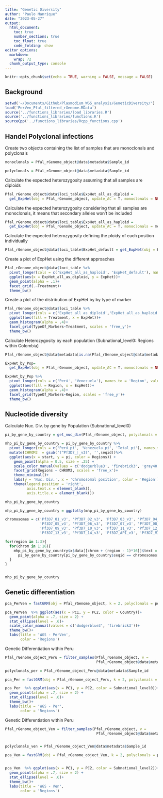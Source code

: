 ```yaml
---
title: "Genetic Diversity"
author: "Paulo Manrique"
date: "2023-05-27"
output:
  html_document:
    toc: true
    number_sections: true
    toc_float: true
    code_folding: show
editor_options: 
  markdown: 
    wrap: 72
  chunk_output_type: console
---
```


```r
knitr::opts_chunk$set(echo = TRUE, warning = FALSE, message = FALSE)
```

## Background

```r
setwd('~/Documents/Github/Plasmodium_WGS_analysis/GeneticDiversity/')
load('PerVen_Pfal_filtered_rGenome.RData')
source('../functions_libraries/load_libraries.R')
source('../functions_libraries/functions.R')
sourceCpp('../functions_libraries/Rcpp_functions.cpp')
```

## Handel Polyclonal infections

Create two objects containing the list of samples that are monoclonals and polyclonals
```r
monoclonals = Pfal_rGenome_object@data$metadata$Sample_id

polyclonals = Pfal_rGenome_object@data$metadata$Sample_id
```

Calculate the expected heterozygosity assuming that all samples are diploids
```r
Pfal_rGenome_object@data$loci_table$ExpHet_all_as_diploid = 
  get_ExpHet(obj = Pfal_rGenome_object, update_AC = T, monoclonals = NULL, polyclonals = polyclonals)
```

Calculate the expected heterozygosity considering that all samples are monoclonals, it means that secondary alleles won't be included
```r
Pfal_rGenome_object@data$loci_table$ExpHet_all_as_haploid = 
  get_ExpHet(obj = Pfal_rGenome_object, update_AC = T, monoclonals = monoclonals)
```

Calculate the expected heterozygosity defining the ploidy of each position individually
```r
Pfal_rGenome_object@data$loci_table$ExpHet_default = get_ExpHet(obj = Pfal_rGenome_object)
```


Create a plot of ExpHet using the different approaches
```r
Pfal_rGenome_object@data$loci_table %>%
  pivot_longer(cols = c('ExpHet_all_as_haploid', 'ExpHet_default'), names_to = 'Treatment', values_to = 'ExpHet')%>%
  ggplot(aes(x = ExpHet_all_as_diploid, y = ExpHet))+
  geom_point(alpha = .1)+
  facet_grid(.~Treatment)+
  theme_bw()

```
Create a plot of the distribution of ExpHet by by type of marker
```r

Pfal_rGenome_object@data$loci_table %>%
  pivot_longer(cols = c('ExpHet_all_as_diploid','ExpHet_all_as_haploid', 'ExpHet_default'), names_to = 'Treatment', values_to = 'ExpHet')%>%
  ggplot(aes(fill = Treatment, x = ExpHet))+
  geom_histogram(alpha = .4)+
  facet_grid(TypeOf_Markers~Treatment, scales = 'free_y')+
  theme_bw()

```

Calculate Heterozygosity by each population (Subnational_level0: Regions within Colombia)
```r

Pfal_rGenome_object@data$metadata[is.na(Pfal_rGenome_object@data$metadata$Country),][['Country']] = 'Perú'

ExpHet_by_Pop= 
  get_ExpHet(obj = Pfal_rGenome_object, update_AC = T, monoclonals = NULL, polyclonals = polyclonals, by = 'Country')


```

```r

ExpHet_by_Pop %>%
  pivot_longer(cols = c('Perú', 'Venezuela'), names_to = 'Region', values_to = 'ExpHet')%>%
  ggplot(aes(fill = Region, x = ExpHet))+
  geom_histogram(alpha = .4)+
  facet_grid(TypeOf_Markers~Region, scales = 'free_y')+
  theme_bw()

```

## Nucleotide diversity

Calculate Nuc. Div. by gene by Population (Subnational_level0)
```r
pi_by_gene_by_country = get_nuc_div(Pfal_rGenome_object, polyclonals = polyclonals, gff = '../reference/PlasmoDB-59_Pfalciparum3D7.gff', type_of_region = 'gene', window = NULL, by = 'Country')
```


```r

mhp_pi_by_gene_by_country = pi_by_gene_by_country %>%
  pivot_longer(cols = c('Perú_pi', 'Venezuela_pi', 'Total_pi'), names_to = 'Regions', values_to = 'pi')%>%
  mutate(CHROM2  = gsub('(^Pf3D7_|_v3)', '',seqid))%>%
  ggplot(aes(x = start, y = pi, color = Regions)) +
    geom_point(alpha = 0.5, size = .25) +
    scale_color_manual(values = c('dodgerblue3', 'firebrick3', 'gray40'))+
    facet_grid(Regions ~ CHROM2, scales = 'free_x')+
    theme_minimal()+
    labs(y = 'Nuc. Div.', x = 'Chromosomal position', color = 'Region')+
    theme(legend.position = 'right',
          axis.text.x = element_blank(),
          axis.title.x = element_blank())

mhp_pi_by_gene_by_country
```

```r

mhp_pi_by_gene_by_country = ggplotly(mhp_pi_by_gene_by_country)

chromosomes = c('Pf3D7_01_v3', 'Pf3D7_02_v3', 'Pf3D7_03_v3', 'Pf3D7_04_v3',
                'Pf3D7_05_v3', 'Pf3D7_06_v3', 'Pf3D7_07_v3', 'Pf3D7_08_v3',
                'Pf3D7_09_v3', 'Pf3D7_10_v3', 'Pf3D7_11_v3', 'Pf3D7_12_v3',
                'Pf3D7_13_v3', 'Pf3D7_14_v3', 'Pf3D7_API_v3', 'Pf3D7_MIT_v3')

for(region in 1:3){
  for(chrom in 1:16){
    mhp_pi_by_gene_by_country$x$data[[chrom + (region - 1)*16]]$text = paste(mhp_pi_by_gene_by_country$x$data[[chrom + (region - 1)*16]]$text,
      pi_by_gene_by_country[pi_by_gene_by_country$seqid == chromosomes[chrom],]$gene_description, sep = '<br />')
  }
}


mhp_pi_by_gene_by_country

```

## Genetic differentiation

```r

pca_PerVen = fastGRM(obj = Pfal_rGenome_object, k = 2, polyclonals = polyclonals, Pop = 'Country')

pca_PerVen  %>% ggplot(aes(x = PC1, y = PC2, color = Country))+
  geom_point(alpha = .7, size = 2) +
  stat_ellipse(level = .6)+
  scale_color_manual(values = c('dodgerblue3', 'firebrick3'))+
  theme_bw()+
  labs(title = 'WGS - PerVen',
       color = 'Regions')

```

Genetic Differentiation within Peru
```r
Pfal_rGenome_object_Peru = filter_samples(Pfal_rGenome_object, v = 
                                          Pfal_rGenome_object@data$metadata$Country == 'Perú')

polyclonals_per = Pfal_rGenome_object_Peru@data$metadata$Sample_id

pca_Per = fastGRM(obj = Pfal_rGenome_object_Peru, k = 2, polyclonals = polyclonals_per, Pop = 'Subnational_level0')

pca_Per  %>% ggplot(aes(x = PC1, y = PC2, color = Subnational_level0))+
  geom_point(alpha = .7, size = 2) +
  stat_ellipse(level = .6)+
  theme_bw()+
  labs(title = 'WGS - Per',
       color = 'Regions')

```

Genetic Differentiation within Peru
```r
Pfal_rGenome_object_Ven = filter_samples(Pfal_rGenome_object, v = 
                                          Pfal_rGenome_object@data$metadata$Country == 'Venezuela')


polyclonals_ven = Pfal_rGenome_object_Ven@data$metadata$Sample_id

pca_Ven = fastGRM(obj = Pfal_rGenome_object_Ven, k = 2, polyclonals = polyclonals_ven, Pop = 'Subnational_level2')


pca_Ven  %>% ggplot(aes(x = PC1, y = PC2, color = Subnational_level2))+
  geom_point(alpha = .7, size = 2) +
  stat_ellipse(level = .6)+
  theme_bw()+
  labs(title = 'WGS - Ven',
       color = 'Regions')

```
